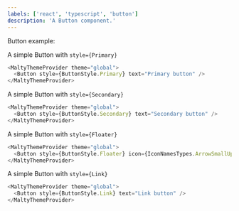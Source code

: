 ```yaml
---
labels: ['react', 'typescript', 'button']
description: 'A Button component.'
---
```



Button example:

A simple Button with `style={Primary}`

```js live
<MaltyThemeProvider theme="global">
  <Button style={ButtonStyle.Primary} text="Primary button" />
</MaltyThemeProvider>
```

A simple Button with `style={Secondary}`

```js live
<MaltyThemeProvider theme="global">
  <Button style={ButtonStyle.Secondary} text="Secondary button" />
</MaltyThemeProvider>
```

A simple Button with `style={Floater}`

```js live
<MaltyThemeProvider theme="global">
  <Button style={ButtonStyle.Floater} icon={IconNamesTypes.ArrowSmallUp} />
</MaltyThemeProvider>
```

A simple Button with `style={Link}`

```js live
<MaltyThemeProvider theme="global">
  <Button style={ButtonStyle.Link} text="Link button" />
</MaltyThemeProvider>
```
